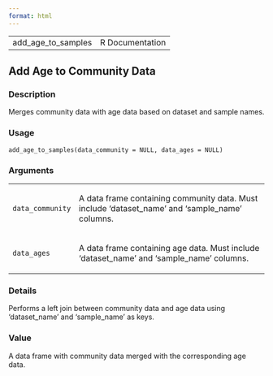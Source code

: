 ```yaml
---
format: html
---
```


<html><head><title>R: Add Age to Community Data</title>
<meta http-equiv="Content-Type" content="text/html; charset=utf-8" />
<meta name="viewport" content="width=device-width, initial-scale=1.0, user-scalable=yes" />
<link rel="stylesheet" href="https://cdn.jsdelivr.net/npm/katex@0.15.3/dist/katex.min.css">
<script type="text/javascript">
const macros = { "\\R": "\\textsf{R}", "\\code": "\\texttt"};
function processMathHTML() {
    var l = document.getElementsByClassName('reqn');
    for (let e of l) { katex.render(e.textContent, e, { throwOnError: false, macros }); }
    return;
}</script>
<script defer src="https://cdn.jsdelivr.net/npm/katex@0.15.3/dist/katex.min.js"
    onload="processMathHTML();"></script>
<link rel="stylesheet" type="text/css" href="R.css" />
</head><body><div class="container"><main>

<table style="width: 100%;"><tr><td>add_age_to_samples</td><td style="text-align: right;">R Documentation</td></tr></table>

<h2>Add Age to Community Data</h2>

<h3>Description</h3>

<p>Merges community data with age data based on dataset and sample names.
</p>


<h3>Usage</h3>

<pre><code class='language-R'>add_age_to_samples(data_community = NULL, data_ages = NULL)
</code></pre>


<h3>Arguments</h3>

<table>
<tr><td><code id="data_community">data_community</code></td>
<td>
<p>A data frame containing community data. Must include 'dataset_name' and
'sample_name' columns.</p>
</td></tr>
<tr><td><code id="data_ages">data_ages</code></td>
<td>
<p>A data frame containing age data. Must include 'dataset_name' and
'sample_name' columns.</p>
</td></tr>
</table>


<h3>Details</h3>

<p>Performs a left join between community data and age data using
'dataset_name' and 'sample_name' as keys.
</p>


<h3>Value</h3>

<p>A data frame with community data merged with the corresponding age data.
</p>

</main>

</div>
</body></html>

